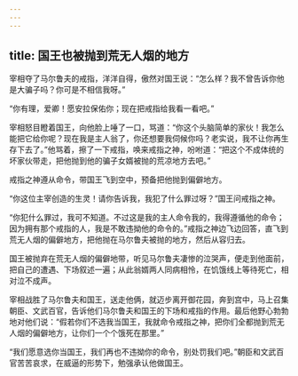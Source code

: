 ```yaml
---
---
---
```

title: 国王也被抛到荒无人烟的地方
---




宰相夺了马尔鲁夫的戒指，洋洋自得，傲然对国王说：“怎么样？我不曾告诉你他是大骗子吗？你可是不相信我呀。”

“你有理，爱卿！愿安拉保佑你；现在把戒指给我看一看吧。”

宰相怒目瞪着国王，向他脸上唾了一口，骂道：“你这个头脑简单的家伙！我怎么能把它给你呢？现在我是主人翁了，你还想要我伺候你吗？老实说，我不让你再生存下去了。”他骂着，擦了一下戒指，唤来戒指之神，吩咐道：“把这个不成体统的坏家伙带走，把他抛到他的骗子女婿被抛的荒凉地方去吧。”

戒指之神遵从命令，带国王飞到空中，预备把他抛到偏僻地方。

“你这位主宰创造的生灵！请你告诉我，我犯了什么罪过呀？”国王问戒指之神。

“你犯什么罪过，我可不知道。不过这是我的主人命令我的，我得遵循他的命令；因为拥有那个戒指的人，我是不敢违拗他的命令的。”戒指之神边飞边回答，直飞到荒无人烟的偏僻地方，把他抛在马尔鲁夫被抛的地方，然后从容归去。

国王被抛弃在荒无人烟的偏僻地带，听见马尔鲁夫凄惨的泣哭声，便走到他面前，把自己的遭遇、下场叙述一遍；从此翁婿两人同病相怜，在饥饿线上等待死亡，相对泣不成声。

宰相战胜了马尔鲁夫和国王，送走他俩，就迈步离开御花园，奔到宫中，马上召集朝臣、文武百官，告诉他们马尔鲁夫和国王的下场和戒指的作用。最后他野心勃勃地对他们说：“假若你们不选我当国王，我就命令戒指之神，把你们全都抛到荒无人烟的偏僻地方，让你们一个个饿死在那里。”

“我们愿意选你当国王，我们再也不违拗你的命令，别处罚我们吧。”朝臣和文武百官苦苦哀求，在威逼的形势下，勉强承认他做国王。